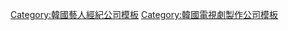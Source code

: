 {{Navbox
|name   = Pan Entertainment
|title  = [[Pan Entertainment]]
|titlestyle = background-color:#FFAC68
|groupstyle = background-color:#FFC495
|belowstyle = background-color:#FFC495
|listclass = hlist
|group1 = 代表
|list1  =
* 朴英碩
|group2 = 旗下藝人
|list2  =
*[[全慧彬]]
*[[表藝珍]]
*[[崔成宰]]
*{{link-ko|池易洙|지이수}}
*[[河珠熙]]
*{{link-ko|千伊瑟|천이슬}}
*[[金藝璘]]
*{{link-ko|李允秀|이윤수 (배우)}}
*[[南佳藍]]
*[[李智翰]]
|group4 = 電視劇編劇
|list4  =
*[[具賢淑]]
*[[具善京]]
*[[權音美]]
*[[明昌賢]]
*[[文恩娥]]
*[[文英南]]
*[[朴慶秀]]
*[[朴天華]]
*[[徐賢珠]]
*[[吳善馨]]
*[[吳智英]]
*[[劉美京]]
*[[劉允京]]
*[[尹善珠]]
*[[李琴琳]]
*[[林尚春]]
*[[鄭寶勳]]
*[[鄭有慶]]
*[[陳秀完]]
*[[趙成熙]]
*[[趙允英]]
*[[蔡政宇]]
*[[河明熙]]
|group5 = 電視劇製作
|list5  =
*[[冬日戀歌]]
*[[醫道2神醫李濟馬傳奇]]
*[[孤獨]]
*[[玫瑰籬笆]]
*[[夏日香氣]]
*[[九尾狐外傳]]
*[[第二次求婚]]
*[[饒恕 (電視劇)|饒恕]]
*[[玫瑰色人生]]
*[[秘密男女]]
*[[感謝人生]]
*[[家有七公主]]
*[[最強我媽媽]]
*[[就算愛也沒關係]]
*[[讓我們幸福的幾個問題|讓我們幸-{}-福的幾個問題]]
*[[我是老師]]
*[[無法阻擋的婚姻]]
*[[太陽的女子]]
*[[回來的大醬湯鍋]]
*[[神的天秤]]
*[[愛你，別哭]]
*[[燦爛的遺產]]
*[[唐突的女人]]
*[[Oh My Lady]]
*[[快樂我的家]]
*[[南瓜花純情]]
*[[夥伴 (韓國電視劇)|夥伴]]
*[[不屈的兒媳婦]]
*[[我的女兒是花兒]]
*[[擁抱太陽的月亮]]
*[[有錢就能有愛嗎 (韓國電視劇)|有錢就能有愛嗎]]
*[[赤道的男人]]
*[[新娘面具]]
*[[我的愛蝴蝶夫人]]
*[[百年遺產]]
*[[醜聞：極具衝擊性與不道德的事件]]
*[[熱愛 (2013年電視劇)|熱愛]]
*[[黃金交叉]]
*[[岬童夷]]
*[[媽媽 (2014年電視劇)|媽媽]]
*[[湔雪的魔女]]
*[[Kill Me Heal Me]]
*[[聽到傳聞]]
*[[最佳戀人]]
*[[結婚契約]]
*[[Doctors]]
*[[月桂樹西裝店的紳士們]]
*[[悄悄話 (電視劇)|悄悄話]]
*[[三流之路]]
*[[沒有名字的女人]]
*[[醫療船 (韓國電視劇)|醫療船]]
*[[愛情的溫度]]
*[[入贅丈夫吳作鬥]]
*[[左撇子妻子]]
*[[為何那樣，奉尚先生]]
*[[平日下午3點的戀人]]
*[[山茶花開時]]
*[[沒有第二次]]
*[[青春紀錄]]
*[[Okay！光姐妹]]
*[[Racket少年團]]
}}<noinclude>
[[Category:韓國藝人經紀公司模板]]
[[Category:韓國電視劇製作公司模板]]
</noinclude>